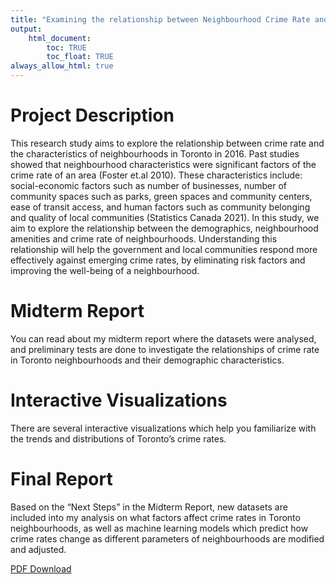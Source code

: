 ```yaml
---
title: "Examining the relationship between Neighbourhood Crime Rate and Demographic Data in Toronto’s 140 historical neighbourhoods in 2016"
output: 
    html_document:
        toc: TRUE
        toc_float: TRUE
always_allow_html: true
---
```


# Project Description

This research study aims to explore the relationship between crime rate and the characteristics of neighbourhoods in Toronto in 2016. Past studies showed that neighbourhood characteristics were significant factors of the crime rate of an area (Foster et.al 2010). These characteristics include: social-economic factors such as number of businesses, number of community spaces such as parks, green spaces and community centers, ease of transit access, and human factors such as community belonging and quality of local communities (Statistics Canada 2021). In this study, we aim to explore the relationship between the demographics, neighbourhood amenities and crime rate of neighbourhoods. Understanding this relationship will help the government and local communities respond more effectively against emerging crime rates, by eliminating risk factors and improving the well-being of a neighbourhood.


# Midterm Report

You can read about my midterm report where the datasets were analysed, and preliminary tests are done to investigate the relationships of crime rate in Toronto neighbourhoods and their demographic characteristics.

# Interactive Visualizations

There are several interactive visualizations which help you familiarize with the trends and distributions of Toronto's crime rates. 

# Final Report

Based on the "Next Steps" in the Midterm Report, new datasets are included into my analysis on what factors affect crime rates in Toronto neighbourhoods, as well as machine learning models which predict how crime rates change as different parameters of neighbourhoods are modified and adjusted. 

[PDF Download](https://github.com/Tyler-CY/JSC370-Final/blob/master/Toronto%20Neighbourhood%20Crime%20HTML%20PDF%20version.pdf)

